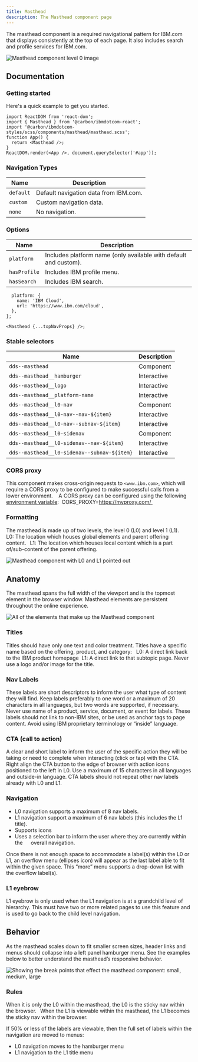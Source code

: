 ```yaml
---
title: Masthead
description: The Masthead component page
---
```


<PageDescription>

The masthead component is a required navigational pattern for IBM.com that displays consistently at the top of each page. It also includes search and profile services for IBM.com. 

</PageDescription>

![Masthead component level 0 image](../../images/component/masthead/Masthead_Intro_Component.jpg)

## Documentation

### Getting started

Here's a quick example to get you started.

```import React from 'react';
import ReactDOM from 'react-dom';
import { Masthead } from '@carbon/ibmdotcom-react';
import '@carbon/ibmdotcom-styles/scss/components/masthead/masthead.scss';
function App() {
  return <Masthead />;
}
ReactDOM.render(<App />, document.querySelector('#app'));
```

### Navigation Types

| Name          | Description      
| ------------- | ----------- 
| `default`     | Default navigation data from IBM.com. 
| `custom`      | Custom navigation data.   
| `none`        | No navigation. 


### Options

| Name          | Description      
| ------------- | ----------- 
| `platform`    | Includes platform name (only available with default and custom). 
| `hasProfile`  | Includes IBM profile menu.   
| `hasSearch`   | Includes IBM search.


```const topNavProps = {
  platform: {
    name: 'IBM Cloud',
    url: 'https://www.ibm.com/cloud',
  },
};

<Masthead {...topNavProps} />;
```

### Stable selectors

| Name                                         | Description      
| -------------------------------------------- | ----------- 
| `dds--masthead`                              | Component
| `dds--masthead__hamburger`                   | Interactive 
| `dds--masthead__logo`                        | Interactive
| `dds--masthead__platform-name`               | Interactive 
| `dds--masthead__l0-nav`                      | Component 
| `dds--masthead__l0-nav--nav-${item}`         | Interactive
| `dds--masthead__l0-nav--subnav-${item}`      | Interactive
| `dds--masthead__l0-sidenav`                  | Component 
| `dds--masthead__l0-sidenav--nav-${item}`     | Interactive
| `dds--masthead__l0-sidenav--subnav-${item}`  | Interactive

### CORS proxy 
This component makes cross-origin requests to `<www.ibm.com>`, which will require a CORS proxy to be configured to make successful calls from a lower environment. 
 
A CORS proxy can be configured using the following [environment variable](https://github.com/carbon-design-system/ibm-dotcom-library/blob/master/packages/react/docs/environment-variables.md): 
CORS_PROXY=https://myproxy.com/ 

### Formatting 
The masthead is made up of two levels, the level 0 (L0) and level 1 (L1). 
 
L0: The location which houses global elements and parent offering content.  
L1: The location which houses local content which is a part of/sub-content of the parent offering.  

![Masthead component with L0 and L1 pointed out](../../images/component/masthead/Masthead_Formatting_Levels.jpg)

## Anatomy
The masthead spans the full width of the viewport and is the topmost element in the browser window. Masthead elements are persistent throughout the online experience. 

![All of the elements that make up the Masthead component](../../images/component/masthead/Masthead_Anatomy_Elements.jpg)

### Titles 
Titles should have only one text and color treatment. Titles have a specific name based on the offering, product, and category:
 
L0: A direct link back to the IBM product homepage 
L1: A direct link to that subtopic page. Never use a logo and/or image for the title.  

### Nav Labels
These labels are short descriptors to inform the user what type of content they will find. Keep labels preferably to one word or a maximum of 20 characters in all languages, but two words are supported, if necessary. Never use name of a product, service, document, or event for labels. These labels should not link to non-IBM sites, or be used as anchor tags to page content. Avoid using IBM proprietary terminology or “inside” language.  

### CTA (call to action)
A clear and short label to inform the user of the specific action they will be taking or need to complete when interacting (click or tap) with the CTA. Right align the CTA button to the edge of browser with action icons positioned to the left in L0. Use a maximum of 15 characters in all languages and outside-in language. CTA labels should not repeat other nav labels already with L0 and L1.  

### Navigation
* L0 navigation supports a maximum of 8 nav labels. 
* L1 navigation support a maximum of 6 nav labels (this includes the L1 title). 
* Supports icons 
* Uses a selection bar to inform the user where they are currently within the  
    overall navigation. 
    
Once there is not enough space to accommodate a label(s) within the L0 or L1, an overflow menu (ellipses icon) will appear as the last label able to fit within the given space. This “more” menu supports a drop-down list with the overflow label(s).  

### L1 eyebrow 
L1 eyebrow is only used when the L1 navigation is at a grandchild level of hierarchy. This must have two or more related pages to use this feature and is used to go back to the child level navigation.  

## Behavior 
As the masthead scales down to fit smaller screen sizes, header links and menus should collapse into a left panel hamburger menu. See the examples below to better understand the masthead’s responsive behavior. 

![Showing the break points that effect the masthead component: small, medium, large](../../images/component/masthead/Masthead_Behavior_WidthCompared.jpg)

### Rules
When it is only the L0 within the masthead, the L0 is the sticky nav within the browser.  
When the L1 is viewable within the masthead, the L1 becomes the sticky nav within the browser. 

If 50% or less of the labels are viewable, then the full set of labels within the navigation are moved to menus: 
* L0 navigation moves to the hamburger menu 
* L1 navigation to the L1 title menu  
